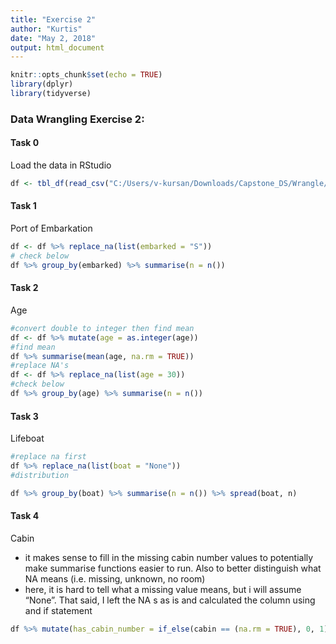 ```yaml
---
title: "Exercise 2"
author: "Kurtis"
date: "May 2, 2018"
output: html_document
---
```


```r
knitr::opts_chunk$set(echo = TRUE)
library(dplyr)
library(tidyverse)

```

### Data Wrangling Exercise 2: 


#### Task 0
Load the data in RStudio  

```r
df <- tbl_df(read_csv("C:/Users/v-kursan/Downloads/Capstone_DS/Wrangle/2_Basic_Data_Manipulation/titanic_original.csv"))
```

#### Task 1
Port of Embarkation
```r

df <- df %>% replace_na(list(embarked = "S"))
# check below  
df %>% group_by(embarked) %>% summarise(n = n())

```

#### Task 2
Age  
```r
#convert double to integer then find mean
df <- df %>% mutate(age = as.integer(age))
#find mean
df %>% summarise(mean(age, na.rm = TRUE))
#replace NA's
df <- df %>% replace_na(list(age = 30))
#check below
df %>% group_by(age) %>% summarise(n = n())
```

#### Task 3
Lifeboat  
```r
#replace na first
df %>% replace_na(list(boat = "None"))
#distribution

df %>% group_by(boat) %>% summarise(n = n()) %>% spread(boat, n)

```

#### Task 4
Cabin 

* it makes sense to fill in the missing cabin number values to potentially make summarise functions easier to run. Also to better distinguish what NA means (i.e. missing, unknown, no room)
* here, it is hard to tell what a missing value means, but i will assume "None". That said, I left the NA s as is and calculated the column using and if statement

```r

df %>% mutate(has_cabin_number = if_else(cabin == (na.rm = TRUE), 0, 1))

```